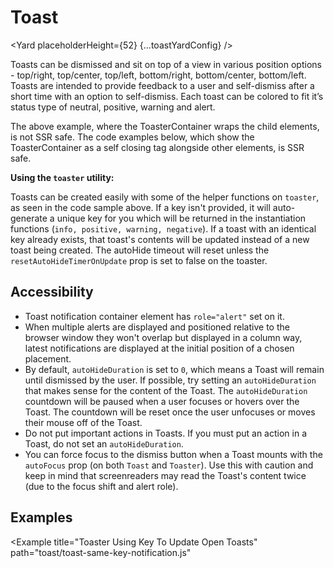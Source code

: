 <!--
Copyright (c) Uber Technologies, Inc.

This source code is licensed under the MIT license found in the
LICENSE file in the root directory of this source tree.
-->





# Toast

<Yard placeholderHeight={52} {...toastYardConfig} />

Toasts can be dismissed and sit on top of a view in various position options - top/right, top/center,
top/left, bottom/right, bottom/center, bottom/left. Toasts are intended to provide feedback to a user
and self-dismiss after a short time with an option to self-dismiss. Each toast can be colored to fit
it’s status type of neutral, positive, warning and alert.

The above example, where the ToasterContainer wraps the child elements, is not SSR safe. The code
examples below, which show the ToasterContainer as a self closing tag alongside other elements, is SSR
safe.

**Using the `toaster` utility:**

Toasts can be created easily with some of the helper functions on `toaster`, as seen in the code sample above. If a key isn't provided, it will auto-generate a unique key for you which will be returned in the instantiation functions (`info, positive, warning, negative`).
If a toast with an identical key already exists, that toast's contents will be updated instead of a new toast being created. The autoHide timeout will reset unless the `resetAutoHideTimerOnUpdate` prop is set to false on the toaster.

## Accessibility

- Toast notification container element has `role="alert"` set on it.
- When multiple alerts are displayed and positioned relative to the browser window they won't overlap but displayed in a column way, latest notifications are displayed at the initial position of a chosen placement.
- By default, `autoHideDuration` is set to `0`, which means a Toast will remain until dismissed by the user. If possible, try setting an `autoHideDuration` that makes sense for the content of the Toast. The `autoHideDuration` countdown will be paused when a user focuses or hovers over the Toast. The countdown will be reset once the user unfocuses or moves their mouse off of the Toast.
- Do not put important actions in Toasts. If you must put an action in a Toast, do not set an `autoHideDuration`.
- You can force focus to the dismiss button when a Toast mounts with the `autoFocus` prop (on both `Toast` and `Toaster`). Use this with caution and keep in mind that screenreaders may read the Toast's content twice (due to the focus shift and alert role).

## Examples

<Example title="Toast Notification Basic Usage" path="toast/toast-notification.js">
  <ToastNotification />
</Example>

<Example
  title="Toaster Using Key To Update Open Toasts"
  path="toast/toast-same-key-notification.js"
>
  <ToastSameKeyNotification />
</Example>

<Example title="Toast Being Closed From Outside" path="toast/toast-close-from-outside.js">
  <ToastCloseFromOutside />
</Example>

<Exports component={ToastExports} title="Toast exports" path="baseui/toast" />
